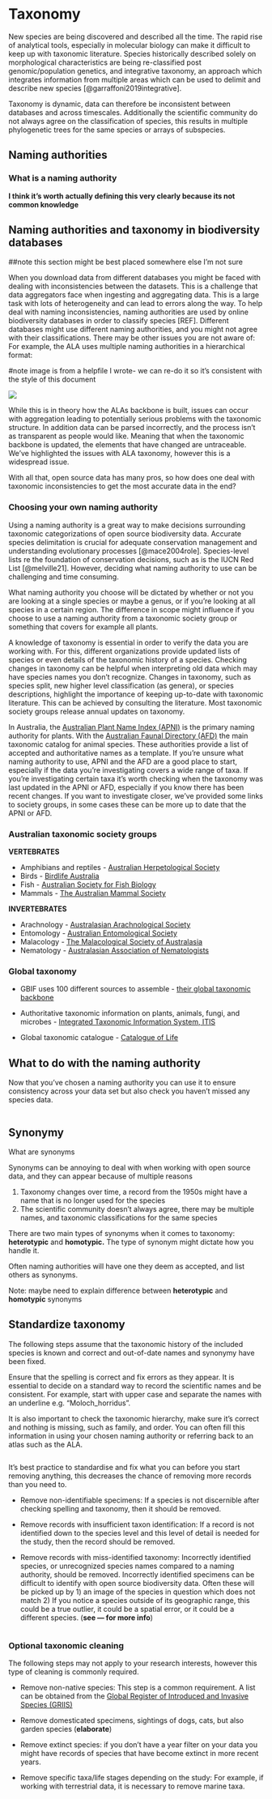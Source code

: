 # Taxonomy {#sec-standardise-taxonomy}

New species are being discovered and described all the time. The rapid rise of analytical tools, especially in molecular biology can make it difficult to keep up with taxonomic literature. Species historically described solely on morphological characteristics are being re-classified post genomic/population genetics, and integrative taxonomy, an approach which integrates information from multiple areas which can be used to delimit and describe new species [@garraffoni2019integrative].

Taxonomy is dynamic, data can therefore be inconsistent between databases and across timescales. Additionally the scientific community do not always agree on the classification of species, this results in multiple phylogenetic trees for the same species or arrays of subspecies.

## Naming authorities

### What is a naming authority

**I think it's worth actually defining this very clearly because its not common knowledge**

## Naming authorities and taxonomy in biodiversity databases

##note this section might be best placed somewhere else I'm not sure

When you download data from different databases you might be faced with dealing with inconsistencies between the datasets. This is a challenge that data aggregators face when ingesting and aggregating data. This is a large task with lots of heterogeneity and can lead to errors along the way. To help deal with naming inconsistencies, naming authorities are used by online biodiversity databases in order to classify species \[REF\]. Different databases might use different naming authorities, and you might not agree with their classifications. There may be other issues you are not aware of: For example, the ALA uses multiple naming authorities in a hierarchical format:

#note image is from a helpfile I wrote- we can re-do it so it's consistent with the style of this document

![](images/image-1066364510.png)

While this is in theory how the ALAs backbone is built, issues can occur with aggregation leading to potentially serious problems with the taxonomic structure. In addition data can be parsed incorrectly, and the process isn't as transparent as people would like. Meaning that when the taxonomic backbone is updated, the elements that have changed are untraceable. We've highlighted the issues with ALA taxonomy, however this is a widespread issue.

With all that, open source data has many pros, so how does one deal with taxonomic inconsistencies to get the most accurate data in the end?

### Choosing your own naming authority

Using a naming authority is a great way to make decisions surrounding taxonomic categorizations of open source biodiversity data. Accurate species delimitation is crucial for adequate conservation management and understanding evolutionary processes [@mace2004role]. Species-level lists re the foundation of conservation decisions, such as is the IUCN Red List [@melville21]. However, deciding what naming authority to use can be challenging and time consuming.

What naming authority you choose will be dictated by whether or not you are looking at a single species or maybe a genus, or if you're looking at all species in a certain region. The difference in scope might influence if you choose to use a naming authority from a taxonomic society group or something that covers for example all plants.

A knowledge of taxonomy is essential in order to verify the data you are working with. For this, different organizations provide updated lists of species or even details of the taxonomic history of a species. Checking changes in taxonomy can be helpful when interpreting old data which may have species names you don't recognize. Changes in taxonomy, such as species split, new higher level classification (as genera), or species descriptions, highlight the importance of keeping up-to-date with taxonomic literature. This can be achieved by consulting the literature. Most taxonomic society groups release annual updates on taxonomy.

In Australia, the [Australian Plant Name Index (APNI)](https://www.anbg.gov.au/apni/) is the primary naming authority for plants. With the [Australian Faunal Directory (AFD)](https://biodiversity.org.au/afd/home) the main taxonomic catalog for animal species. These authorities provide a list of accepted and authoritative names as a template. If you're unsure what naming authority to use, APNI and the AFD are a good place to start, especially if the data you're investigating covers a wide range of taxa. If you're investigating certain taxa it's worth checking when the taxonomy was last updated in the APNI or AFD, especially if you know there has been recent changes. If you want to investigate closer, we've provided some links to society groups, in some cases these can be more up to date that the APNI or AFD.

### Australian taxonomic society groups

**VERTEBRATES**

-   Amphibians and reptiles - [Australian Herpetological Society](https://ahs.org.au/)\
-   Birds - [Birdlife Australia](https://www.birdlife.org.au/)\
-   Fish - [Australian Society for Fish Biology](https://www.asfb.org.au/)\
-   Mammals - [The Australian Mammal Society](https://australianmammals.org.au/)

**INVERTEBRATES**

-   Arachnology - [Australasian Arachnological Society](www.australasianarachnologicalsociety.org)\
-   Entomology - [Australian Entomological Society](https://www.austentsoc.org.au/)\
-   Malacology - [The Malacological Society of Australasia](https://www.malsocaus.org/)\
-   Nematology - [Australasian Association of Nematologists](https://www.nematologists.org.au/)

### Global taxonomy

-   GBIF uses 100 different sources to assemble - [their global taxonomic backbone](https://www.gbif.org/dataset/d7dddbf4-2cf0-4f39-9b2a-bb099caae36c)

-   Authoritative taxonomic information on plants, animals, fungi, and microbes - [Integrated Taxonomic Information System, ITIS](https://www.itis.gov/)

-   Global taxonomic catalogue - [Catalogue of Life](https://www.catalogueoflife.org/)

## What to do with the naming authority

Now that you've chosen a naming authority you can use it to ensure consistency across your data set but also check you haven't missed any species data.

```r

```

## Synonymy

What are synonyms

Synonyms can be annoying to deal with when working with open source data, and they can appear because of multiple reasons

1.  Taxonomy changes over time, a record from the 1950s might have a name that is no longer used for the species
2.  The scientific community doesn't always agree, there may be multiple names, and taxonomic classifications for the same species

There are two main types of synonyms when it comes to taxonomy: **heterotypic** and **homotypic.** The type of synonym might dictate how you handle it.

Often naming authorities will have one they deem as accepted, and list others as synonyms.

Note: maybe need to explain difference between **heterotypic** and **homotypic** synonyms

## Standardize taxonomy

The following steps assume that the taxonomic history of the included species is known and correct and out-of-date names and synonymy have been fixed.

Ensure that the spelling is correct and fix errors as they appear. It is essential to decide on a standard way to record the scientific names and be consistent. For example, start with upper case and separate the names with an underline e.g. "Moloch_horridus".

It is also important to check the taxonomic hierarchy, make sure it's correct and nothing is missing, such as family, and order. You can often fill this information in using your chosen naming authority or referring back to an atlas such as the ALA.

```r

```

It's best practice to standardise and fix what you can before you start removing anything, this decreases the chance of removing more records than you need to.

-   Remove non-identifiable specimens: If a species is not discernible after checking spelling and taxonomy, then it should be removed.

-   Remove records with insufficient taxon identification: If a record is not identified down to the species level and this level of detail is needed for the study, then the record should be removed.

-   Remove records with miss-identified taxonomy: Incorrectly identified species, or unrecognized species names compared to a naming authority, should be removed. Incorrectly identified specimens can be difficult to identify with open source biodiversity data. Often these will be picked up by 1) an image of the species in question which does not match 2) If you notice a species outside of its geographic range, this could be a true outlier, it could be a spatial error, or it could be a different species. (**see --- for more info**)

```r

```

### Optional taxonomic cleaning

The following steps may not apply to your research interests, however this type of cleaning is commonly required.

-   Remove non-native species: This step is a common requirement. A list can be obtained from the [Global Register of Introduced and Invasive Species (GRIIS)](https://griis.org/)

-   Remove domesticated specimens, sightings of dogs, cats, but also garden species (**elaborate**)

-   Remove extinct species: if you don't have a year filter on your data you might have records of species that have become extinct in more recent years.

-   Remove specific taxa/life stages depending on the study: For example, if working with terrestrial data, it is necessary to remove marine taxa.

```r

```

## 
